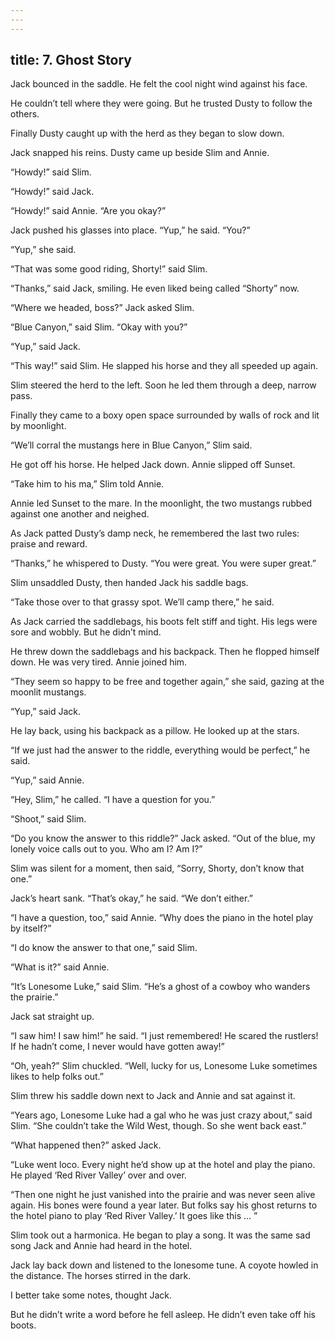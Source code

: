```yaml
---
---
---
```

title: 7. Ghost Story
---



Jack bounced in the saddle. He felt the cool night wind against his face.

He couldn’t tell where they were going. But he trusted Dusty to follow the others.

Finally Dusty caught up with the herd as they began to slow down.

Jack snapped his reins. Dusty came up beside Slim and Annie.

“Howdy!” said Slim.

“Howdy!” said Jack.

“Howdy!” said Annie. “Are you okay?”

Jack pushed his glasses into place. “Yup,” he said. “You?”

“Yup,” she said.

“That was some good riding, Shorty!” said Slim.

“Thanks,” said Jack, smiling. He even liked being called “Shorty” now.

“Where we headed, boss?” Jack asked Slim.

“Blue Canyon,” said Slim. “Okay with you?”

“Yup,” said Jack.

“This way!” said Slim. He slapped his horse and they all speeded up again.

Slim steered the herd to the left. Soon he led them through a deep, narrow pass.

Finally they came to a boxy open space surrounded by walls of rock and lit by moonlight.

“We’ll corral the mustangs here in Blue Canyon,” Slim said.

He got off his horse. He helped Jack down. Annie slipped off Sunset.

“Take him to his ma,” Slim told Annie.

Annie led Sunset to the mare. In the moonlight, the two mustangs rubbed against one another and neighed.

As Jack patted Dusty’s damp neck, he remembered the last two rules: praise and reward.

“Thanks,” he whispered to Dusty. “You were great. You were super great.”

Slim unsaddled Dusty, then handed Jack his saddle bags.

“Take those over to that grassy spot. We’ll camp there,” he said.

As Jack carried the saddlebags, his boots felt stiff and tight. His legs were sore and wobbly. But he didn’t mind.

He threw down the saddlebags and his backpack. Then he flopped himself down. He was very tired. Annie joined him.

“They seem so happy to be free and together again,” she said, gazing at the moonlit mustangs.

“Yup,” said Jack.

He lay back, using his backpack as a pillow. He looked up at the stars.

“If we just had the answer to the riddle, everything would be perfect,” he said.

“Yup,” said Annie.

“Hey, Slim,” he called. “I have a question for you.”

“Shoot,” said Slim.

“Do you know the answer to this riddle?” Jack asked. “Out of the blue, my lonely voice calls out to you. Who am I? Am I?”



Slim was silent for a moment, then said, “Sorry, Shorty, don’t know that one.”

Jack’s heart sank. “That’s okay,” he said. “We don’t either.”

“I have a question, too,” said Annie. “Why does the piano in the hotel play by itself?”

“I do know the answer to that one,” said Slim.

“What is it?” said Annie.

“It’s Lonesome Luke,” said Slim. “He’s a ghost of a cowboy who wanders the prairie.”

Jack sat straight up.

“I saw him! I saw him!” he said. “I just remembered! He scared the rustlers! If he hadn’t come, I never would have gotten away!”

“Oh, yeah?” Slim chuckled. “Well, lucky for us, Lonesome Luke sometimes likes to help folks out.”

Slim threw his saddle down next to Jack and Annie and sat against it.

“Years ago, Lonesome Luke had a gal who he was just crazy about,” said Slim. “She couldn’t take the Wild West, though. So she went back east.”

“What happened then?” asked Jack.

“Luke went loco. Every night he’d show up at the hotel and play the piano. He played ‘Red River Valley’ over and over.

“Then one night he just vanished into the prairie and was never seen alive again. His bones were found a year later. But folks say his ghost returns to the hotel piano to play ‘Red River Valley.’ It goes like this … ”

Slim took out a harmonica. He began to play a song. It was the same sad song Jack and Annie had heard in the hotel.

Jack lay back down and listened to the lonesome tune. A coyote howled in the distance. The horses stirred in the dark.

I better take some notes, thought Jack.

But he didn’t write a word before he fell asleep. He didn’t even take off his boots.